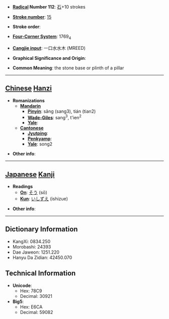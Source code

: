 * '''[[Wiktionary:Chinese radical index| Radical]] Number 112''': [[Wiktionary:Chinese radical index 石|石]]+10 strokes

* '''[[Wiktionary:Chinese total strokes index|Stroke number]]''': [[Wiktionary:Chinese total strokes index 15|15]]

* '''Stroke order''': 

* '''[[Wiktionary:Chinese four corner index|Four-Corner System]]''': 1769<sub>4</sub>

* '''[[Wiktionary:Chinese Cangjie index|Cangjie input]]''': 一口水水木 (MREED)

* '''Graphical Significance and Origin''': 

* '''Common Meaning''': the stone base or plinth of a pillar

----

== [[Chinese]] [[Hanzi]] ==

* '''Romanizations'''
** '''[[Mandarin]]'''
*** '''[[Pinyin]]''': sǎng (sang3), tián (tian2)
*** '''[[Wade-Giles]]''': sang<sup>3</sup>, t'ien<sup>2</sup>
*** '''[[Yale]]''': 
** '''[[Cantonese]]'''
*** '''[[Jyutping]]''':
*** '''[[Penkyamp]]''': 
*** '''[[Yale]]''': song2

* '''Other info''': 

----

== [[Japanese]] [[Kanji]] ==

* '''Readings'''
** '''[[On]]''': [[そう]] (sō)
** '''[[Kun]]''': [[いしずえ]] (ishizue)

* '''Other info''':  

----

== Dictionary Information ==

* KangXi: 0834.250
* Morobashi: 24393
* Dae Jaweon: 1251.220
* Hanyu Da Zidian: 42450.070

== Technical Information ==

* '''Unicode''':
** Hex: 78C9
** Decimal: 30921
* '''Big5''':
** Hex: E6CA
** Decimal: 59082